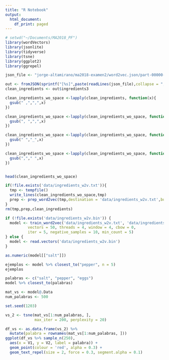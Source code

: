 ```yaml
---
title: "R Notebook"
output:
  html_document:
    df_print: paged
---
```


```r
# setwd("~/Documents/MA2018_PF")
library(wordVectors)
library(jsonlite)
library(tidyverse)
library(tsne)
library(ggplot2)
library(ggrepel)
```

```r
json_file <- "jorge-altamirano/ma2018-examen2/word2vec.json/part-00000-eb4c9e11-bbab-4140-be55-312c7b091c78-c000.json"
```


```r

out <- fromJSON(sprintf("[%s]",paste(readLines(json_file),collapse = ",")))
clean_ingredients <- out$ingredients3
```

```r
clean_ingredients_wo_space <-lapply(clean_ingredients, function(x){
  gsub(" ,",",",x)
})

clean_ingredients_wo_space <-lapply(clean_ingredients_wo_space, function(x){
  gsub(", ",",",x)
})

clean_ingredients_wo_space <-lapply(clean_ingredients_wo_space, function(x){
  gsub(" ","_",x)
})

clean_ingredients_wo_space <-lapply(clean_ingredients_wo_space, function(x){
  gsub(","," ",x)
})


head(clean_ingredients_wo_space)
```



```r
if(!file.exists('data/ingredients_w2v.txt')){
  tmp <- tempfile()
  write_lines(clean_ingredients_wo_space,tmp)
  prep <- prep_word2vec(tmp,destination = 'data/ingredients_w2v.txt',bundle_ngrams = 2)
}
rm(tmp,prep,clean_ingredients)
```

```r
if (!file.exists('data/ingredients_w2v.bin')) {
  model <- train_word2vec('data/ingredients_w2v.txt', 'data/ingredients_w2v.bin',
          vectors = 50, threads = 4, window = 4, cbow = 0,  
          iter = 5, negative_samples = 10, min_count = 5) 
} else {
  model <- read.vectors('data/ingredients_w2v.bin')
}

```
```r
as.numeric(model[["salt"]])
```

```r
ejemplos <- model %>% closest_to("pepper", n = 5)
ejemplos
```
```r
palabras <- c("salt", "pepper", "eggs")
model %>% closest_to(palabras)
```

```r
mat_vs <- model@.Data
num_palabras <- 500 

set.seed(1203)

vs_2 <- tsne(mat_vs[1:num_palabras, ], 
             max_iter = 200, perplexity = 20)

```


```r
df_vs <- as.data.frame(vs_2) %>%
  mutate(palabra = rownames(mat_vs[1:num_palabras, ]))
ggplot(df_vs %>% sample_n(250), 
  aes(x = V1, y = V2, label = palabra)) +
  geom_point(colour = 'red', alpha = 0.3) +
  geom_text_repel(size = 2, force = 0.3, segment.alpha = 0.1)
```

